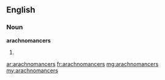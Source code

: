 ==English==

===Noun===
'''arachnomancers'''

# {{plural of|arachnomancer}}

[[ar:arachnomancers]]
[[fr:arachnomancers]]
[[mg:arachnomancers]]
[[my:arachnomancers]]